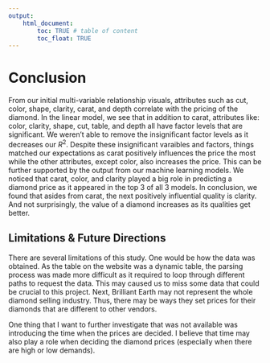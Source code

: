 ```yaml
---
output: 
    html_document:
        toc: TRUE # table of content
        toc_float: TRUE
---
```


# Conclusion
From our initial multi-variable relationship visuals, attributes such as cut, color, shape, clarity, carat, and depth correlate with the pricing of the diamond. In the linear model, we see that in addition to carat, attributes like: color, clarity, shape, cut, table, and depth all have factor levels that are significant. We weren't able to remove the insignificant factor levels as it decreases our $R^2$. Despite these insignificant varaibles and factors, things matched our expectations as carat positively influences the price the most while the other attributes, except color, also increases the price. This can be further supported by the output from our machine learning models. We noticed that carat, color, and clarity played a big role in predicting a diamond price as it appeared in the top 3 of all 3 models. In conclusion, we found that asides from carat, the next positively influential quality is clarity. And not surprisingly, the value of a diamond increases as its qualities get better.

## Limitations & Future Directions 
There are several limitations of this study. One would be how the data was obtained. As the table on the website was a dynamic table, the parsing process was made more difficult as it required to loop through different paths to request the data. This may caused us to miss some data that could be crucial to this project. Next, Brilliant Earth may not represent the whole diamond selling industry. Thus, there may be ways they set prices for their diamonds that are different to other vendors. 

One thing that I want to further investigate that was not available was introducing the time when the prices are decided. I believe that time may also play a role when deciding the diamond prices (especially when there are high or low demands). 
